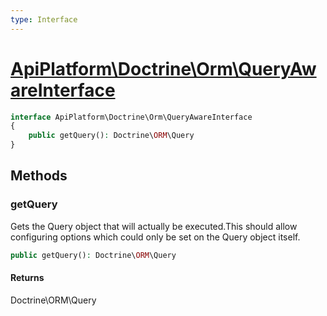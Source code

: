 ```yaml
---
type: Interface
---
```


# [ApiPlatform\Doctrine\Orm\QueryAwareInterface](/docs/v3.1/reference/Doctrine/Orm/QueryAwareInterface)



```php
interface ApiPlatform\Doctrine\Orm\QueryAwareInterface
{
    public getQuery(): Doctrine\ORM\Query
}
```
## Methods

### getQuery

Gets the Query object that will actually be executed.This should allow configuring options which could only be set on the Query
object itself.

```php
public getQuery(): Doctrine\ORM\Query
```

#### Returns

Doctrine\ORM\Query

